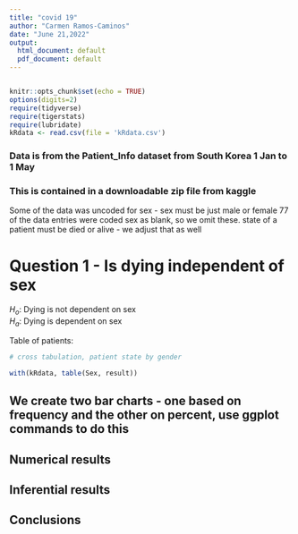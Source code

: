 ```yaml
---
title: "covid 19"
author: "Carmen Ramos-Caminos"
date: "June 21,2022"
output:
  html_document: default
  pdf_document: default
---
```

```r

```

```r
knitr::opts_chunk$set(echo = TRUE)
options(digits=2)
require(tidyverse)
require(tigerstats)
require(lubridate)
kRdata <- read.csv(file = 'kRdata.csv')
```
### Data is from the Patient_Info dataset from South Korea 1 Jan to 1 May 
### This is contained in a downloadable zip file from kaggle

Some of the data was uncoded for sex - sex must be just male or female
77 of the data entries were coded sex  as blank, so we omit these.
state of a patient must be died or alive - we adjust that as well   
  
# Question 1 - Is dying independent of sex    
$H_o$: Dying is not dependent on sex  
$H_a$: Dying is dependent on sex  


Table of patients:
```r

# cross tabulation, patient state by gender

with(kRdata, table(Sex, result))

```

## We create two bar charts - one based on frequency and the other on percent, use ggplot commands to do this 

  
  
  
## Numerical results


## Inferential results 




## Conclusions

